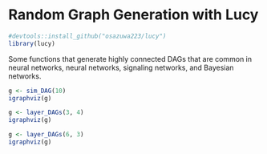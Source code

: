 <!--
  %\VignetteIndexEntry{Random Graph Generation with Lucy}
  %\VignetteEngine{knitr::rmarkdown}
  \usepackage[utf8]{inputenc}
-->

# Random Graph Generation with Lucy

```r
#devtools::install_github("osazuwa223/lucy")
library(lucy)
```

Some functions that generate highly connected DAGs that are common in neural networks, neural networks, signaling networks, and Bayesian networks.

```r
g <- sim_DAG(10)
igraphviz(g)
```

```r
g <- layer_DAGs(3, 4)
igraphviz(g)
```

```r
g <- layer_DAGs(6, 3)
igraphviz(g)
```

